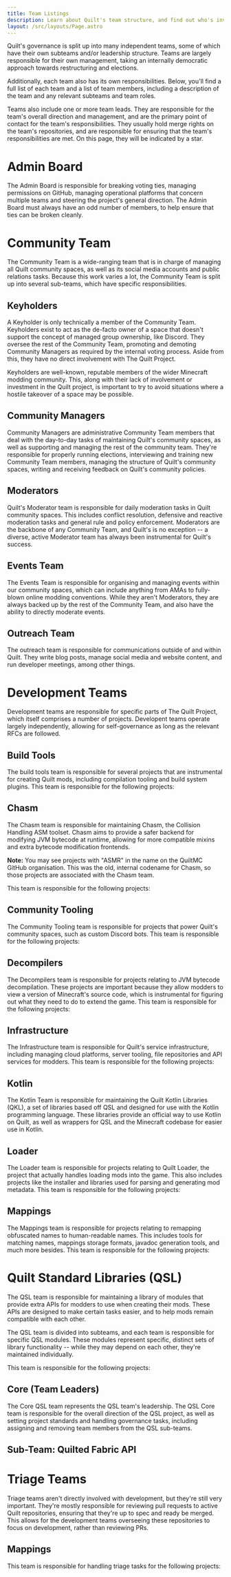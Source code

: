 ```yaml
---
title: Team Listings
description: Learn about Quilt's team structure, and find out who's involved.
layout: /src/layouts/Page.astro
---
```



Quilt's governance is split up into many independent teams, some of which have their own subteams and/or leadership structure. Teams are largely responsible for their own management, taking an internally democratic approach towards restructuring and elections.

Additionally, each team also has its own responsibilities. Below, you'll find a full list of each team and a list of team members, including a description of the team and any relevant subteams and team roles.

Teams also include one or more team leads. They are responsible for the team's overall direction and management, and are the primary point of contact for the team's responsibilities. They usually hold merge rights on the team's repositories, and are responsible for ensuring that the team's responsibilities are met. On this page, they will be indicated by a star.

# Admin Board

The Admin Board is responsible for breaking voting ties, managing permissions on GitHub, managing operational platforms that concern multiple teams and steering the project's general direction. The Admin Board must always have an odd number of members, to help ensure that ties can be broken cleanly.

<div class="admin team-grid">
	<TeamMembers fromTeam="administrative-board"/>
</div>

# Community Team

The Community Team is a wide-ranging team that is in charge of managing all Quilt community spaces, as well as its social media accounts and public relations tasks. Because this work varies a lot, the Community Team is split up into several sub-teams, which have specific responsibilities.

## Keyholders

A Keyholder is only technically a member of the Community Team. Keyholders exist to act as the de-facto owner of a space that doesn't support the concept of managed group ownership, like Discord. They oversee the rest of the Community Team, promoting and demoting Community Managers as required by the internal voting process. Aside from this, they have no direct involvement with The Quilt Project.

Keyholders are well-known, reputable members of the wider Minecraft modding community. This, along with their lack of involvement or investment in the Quilt project, is important to try to avoid situations where a hostile takeover of a space may be possible.

<div class="keyholder team-grid">
	<TeamMembers list={["kashike"]} />
</div>

## Community Managers

Community Managers are administrative Community Team members that deal with the day-to-day tasks of maintaining Quilt's community spaces, as well as supporting and managing the rest of the community team. They're responsible for properly running elections, interviewing and training new Community Team members, managing the structure of Quilt's community spaces, writing and receiving feedback on Quilt's community policies.

<div class="moderator team-grid">
	<TeamMembers fromTeam="community-managers" />
</div>

## Moderators

Quilt's Moderator team is responsible for daily moderation tasks in Quilt community spaces. This includes conflict resolution, defensive and reactive moderation tasks and general rule and policy enforcement. Moderators are the backbone of any Community Team, and Quilt's is no exception -- a diverse, active Moderator team has always been instrumental for Quilt's success.

<div class="moderator team-grid">
	<TeamMembers fromTeam="moderators"/>
</div>

## Events Team

The Events Team is responsible for organising and managing events within our community spaces, which can include anything from AMAs to fully-blown online modding conventions. While they aren't Moderators, they are always backed up by the rest of the Community Team, and also have the ability to directly moderate events.

<div class="community team-grid">
	<TeamMembers fromTeam="community" />
</div>

## Outreach Team

The outreach team is responsible for communications outside of and within Quilt. They write blog posts, manage social media and website content, and run developer meetings, among other things.

<div class="community team-grid">
	<TeamMembers fromTeam="outreach" />
</div>

# Development Teams

Development teams are responsible for specific parts of The Quilt Project, which itself comprises a number of projects. Developent teams operate largely independently, allowing for self-governance as long as the relevant RFCs are followed.

## Build Tools

The build tools team is responsible for several projects that are instrumental for creating Quilt mods, including compilation tooling and build system plugins. This team is responsible for the following projects:

<div class="button-grid">
	<ProjectButton name="dev-launch-injector" />
	<ProjectButton name="gradle-convention-plugins" />
	<ProjectButton name="quilt-template-mod" />
	<ProjectButton name="quilt-loom" />
	<ProjectButton name="sponge-mixin-compile-extensions" />
</div>

<div class="developer team-grid">
	<TeamMembers fromTeam="build-tools" />
</div>

## Chasm

The Chasm team is responsible for maintaining Chasm, the Collision Handling ASM toolset. Chasm aims to provide a safer backend for modifying JVM bytecode at runtime, allowing for more compatible mixins and extra bytecode modification frontends.

**Note:** You may see projects with "ASMR" in the name on the QuiltMC GitHub organisation. This was the old, internal codename for Chasm, so those projects are associated with the Chasm team.

This team is responsible for the following projects:

<div class="button-grid">
	<ProjectButton name="asmr-processor-prototype" />
	<ProjectButton name="chasm" />
</div>

<div class="developer team-grid">
	<TeamMembers fromTeam="chasm" />
</div>

## Community Tooling

The Community Tooling team is responsible for projects that power Quilt's community spaces, such as custom Discord bots. This team is responsible for the following projects:

<div class="button-grid">
	<ProjectButton name="cozy-discord" />
</div>

<div class="developer team-grid">
	<TeamMembers fromTeam="community-tooling" />
</div>

## Decompilers

The Decompilers team is responsible for projects relating to JVM bytecode decompilation. These projects are important because they allow modders to view a version of Minecraft's source code, which is instrumental for figuring out what they need to do to extend the game. This team is responsible for the following projects:

<div class="button-grid">
	<ProjectButton name="cfr" />
	<ProjectButton name="procyon" />
	<ProjectButton name="quiltflower" />
</div>

<div class="developer team-grid">
	<TeamMembers fromTeam="decompilers" />
</div>

## Infrastructure

The Infrastructure team is responsible for Quilt's service infrastructure, including managing cloud platforms, server tooling, file repositories and API services for modders. This team is responsible for the following projects:

<div class="button-grid">
	<ProjectButton name="infrastructure" />
	<ProjectButton name="update-quilt-meta" />
	<ProjectButton name="template-repo-syncer" />
</div>

<div class="developer team-grid">
	<TeamMembers fromTeam="infrastructure" />
</div>

## Kotlin

The Kotlin Team is responsible for maintaining the Quilt Kotlin Libraries (QKL), a set of libraries based off QSL and designed for use with the Kotlin programming language. These libraries provide an official way to use Kotlin on Quilt, as well as wrappers for QSL and the Minecraft codebase for easier use in Kotlin.

<div class="button-grid">
	<ProjectButton name="quilt-kotlin-libraries" />
	<ProjectButton name="quilt-kotlin-template-mod" />
</div>

<div class="developer team-grid">
	<TeamMembers fromTeam="kotlin" />
</div>

## Loader

The Loader team is responsible for projects relating to Quilt Loader, the project that actually handles loading mods into the game. This also includes projects like the installer and libraries used for parsing and generating mod metadata. This team is responsible for the following projects:

<div class="button-grid">
	<ProjectButton name="access-widener" />
	<ProjectButton name="Mixin" />
	<ProjectButton name="quilt-installer" />
	<ProjectButton name="quilt-json5" />
	<ProjectButton name="quilt-loader" />
	<ProjectButton name="quilt-loader-sat4j" />
</div>

<div class="developer team-grid">
	<TeamMembers fromTeam="loader" />
</div>

## Mappings

The Mappings team is responsible for projects relating to remapping obfuscated names to human-readable names. This includes tools for matching names, mappings storage formats, javadoc generation tools, and much more besides. This team is responsible for the following projects:

<div class="button-grid">
	<ProjectButton name="enigma" />
	<ProjectButton name="javadoc-draftsman" />
	<ProjectButton name="lorenz-tiny" />
	<ProjectButton name="mapping-poet" />
	<ProjectButton name="mappings-hasher" />
	<ProjectButton name="quilt-mappings" />
	<ProjectButton name="stitch" />
	<ProjectButton name="tiny-mappings-parser" />
	<ProjectButton name="tiny-remapper" />
	<ProjectButton name="unpick" />
</div>

<div class="developer team-grid">
	<TeamMembers fromTeam="mappings" />
</div>

# Quilt Standard Libraries (QSL)

The QSL team is responsible for maintaining a library of modules that provide extra APIs for modders to use when creating their mods. These APIs are designed to make certain tasks easier, and to help mods remain compatible with each other.

The QSL team is divided into subteams, and each team is responsible for specific QSL modules. These modules represent specific, distinct sets of library functionality -- while they may depend on each other, they're maintained individually.

This team is responsible for the following projects:

<div class="button-grid">
	<ProjectButton name="quilt-standard-libraries" />
	<ProjectButton name="quilted-fabric-api" />
</div>

## Core (Team Leaders)

The Core QSL team represents the QSL team's leadership. The QSL Core team is responsible for the overall direction of the QSL project, as well as setting project standards and handling governance tasks, including assigning and removing team members from the QSL sub-teams.

<div class="developer team-grid">
	<TeamMembers fromTeam="quilt-standard-libraries" />
</div>

## Sub-Team: Quilted Fabric API

<div class="developer team-grid">
	<TeamMembers fromTeam="quilted-fabric-api" />
</div>

# Triage Teams

Triage teams aren't directly involved with development, but they're still very important. They're mostly responsible for reviewing pull requests to active Quilt repositories, ensuring that they're up to spec and ready be merged. This allows for the development teams overseeing these repositories to focus on development, rather than reviewing PRs.

## Mappings

This team is responsible for handling triage tasks for the following projects:

<div class="button-grid">
	<ProjectButton name="enigma" />
	<ProjectButton name="quilt-mappings" />
</div>

<div class="developer team-grid">
	<TeamMembers fromTeam="mappings-triage"/>
</div>
